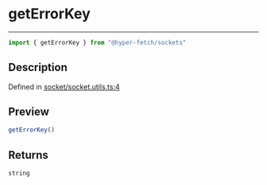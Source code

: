

# getErrorKey

<div class="api-docs__separator" data-reactroot="">

---

</div><div class="api-docs__import" data-reactroot="">

```ts
import { getErrorKey } from "@hyper-fetch/sockets"
```

</div><div class="api-docs__section">

## Description

</div><div class="api-docs__description"><span class="api-docs__do-not-parse">



</span></div><p class="api-docs__definition">

Defined in [socket/socket.utils.ts:4](https://github.com/BetterTyped/hyper-fetch/blob/c3e2c45/packages/sockets/src/socket/socket.utils.ts#L4)

</p><div class="api-docs__section">

## Preview

</div><div class="api-docs__preview fn">

```ts
getErrorKey()
```

</div><div class="api-docs__section">

## Returns

</div><div class="api-docs__returns">

```ts
string
```

</div>